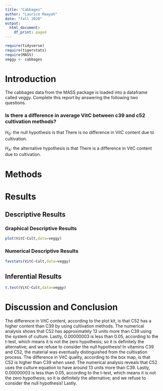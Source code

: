 ```yaml
---
title: "Cabbages"
author: "Laurice Maayah"
date: "fall 2020"
output:
  html_document:
    df_print: paged
---
```


```r
require(tidyverse)
require(tigerstats)
require(MASS)
veggy <- cabbages
```

# Introduction

<!--In this section you explain what you are trying to show.  Where did the data come from?  What is the research or other question you are trying to answer?!-->
   
   
 The cabbages data from the MASS package is loaded into a dataframe called veggy. Complete this report by answering the following two questions.   
   
### Is there a difference in average VitC between c39 and c52 cultivation methods?  
  
$H_0$: the null hypothesis is that There is no difference in VitC content due to cultivation.
  
$H_A$: the alternative hypothesis is that There is a difference in VitC content due to cultivation.
  
# Methods

<!--Decide on your methods:  use "variable analysis" or other appropriate descriptors.  Make sure to choose at least one graphical method and at least one numerical method.!-->

# Results

<!--Divide this section into two sub-sections:  One for your descriptive  results and one for your inferential results.!-->

## Descriptive Results

### Graphical Descriptive Results

<!--Graphical results here.  Make sure to show your code.  Provide appropriate labels for axes, giving units if possible, and provide a good title for the graph, too.  Use the graphical results to describe the patterns if any that exist in the data as focused toward the research question!-->
  
  
```r
plot(VitC~Cult,data=veggy)
```
    
### Numerical Descriptive Results

<!--Numerical results go here. Use the numerical results to describe the patterns if any that exist in the data as focused toward the research question!-->
  
  
```r
favstats(VitC~Cult,data=veggy)
```
  


## Inferential Results

<!--State hypothesis clearly.  Make sure your discussion of the inferential test covers all the aspects that the test output produces, such as test statistic, p-value etc.  Make a decision about the null hypothesis, explain the assumptions on which the selected test/procedure was based, and why the chosen procedure satisfys the assumptions and is appropriate to answer the research question!-->
  
```r
t.test(VitC~Cult,data=veggy)
```
    
# Discussion and Conclusion

<!--Discussion and conclusion here.  If you found a relationship be sure to consider whether the relationship occurs because one of the variavbles causes the other, or whether they perhasps are related for some other reason.  Watch the chapter 6 videos from the GeorgeTown videos collection.!-->
    
The difference in VitC content, according to the plot kit, is that C52 has a higher content than C39 by using cultivation methods. The numerical analysis shows that C52 has approximately 13 units more than C39 using the system of culture. Lastly, 0.00000003 is less than 0.05, according to the t-test, which means it is not the zero hypothesis; so it is definitely the alternative; and we refuse to consider the null hypothesis! In vitamins C39 and C52, the material was eventually distinguished from the cultivation process. The difference in VitC quality, according to the box map, is that C52 is higher than C39 when used. The numerical analysis reveals that C52 uses the culture equation to have around 13 units more than C39. Lastly, 0.00000003 is less than 0.05, according to the t-test, which means it is not the zero hypothesis; so it is definitely the alternative; and we refuse to consider the null hypothesis! Lastly.   
  